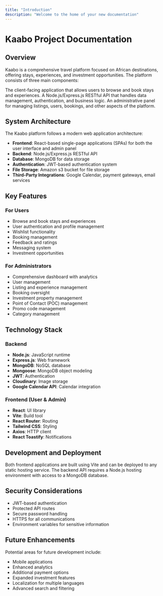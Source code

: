 ```yaml
---
title: "Introduction"
description: "Welcome to the home of your new documentation"
---
```


# Kaabo Project Documentation

## Overview

Kaabo is a comprehensive travel platform focused on African destinations, offering stays, experiences, and investment opportunities. The platform consists of three main components:

<CardGroup cols={2}>
  <Card title="Client Side" icon="computer-mouse" href="clientFrontend">
    The client-facing application that allows users to browse and book stays and experiences.
  </Card>
  <Card title="Server side" icon="server" href="serverSide">
    A Node.js/Express.js RESTful API that handles data management, authentication, and business logic.
  </Card>
  <Card title="Admin Panel" icon="user-crown" href="adminPanel">
    An administrative panel for managing listings, users, bookings, and other aspects of the platform.
  </Card>
</CardGroup>

## System Architecture

The Kaabo platform follows a modern web application architecture:

- **Frontend**: React-based single-page applications (SPAs) for both the user interface and admin panel
- **Backend**: Node.js/Express.js RESTful API
- **Database**: MongoDB for data storage
- **Authentication**: JWT-based authentication system
- **File Storage**: Amazon s3 bucket for file storage
- **Third-Party Integrations**: Google Calendar, payment gateways, email services

## Key Features

### For Users

- Browse and book stays and experiences
- User authentication and profile management
- Wishlist functionality
- Booking management
- Feedback and ratings
- Messaging system
- Investment opportunities

### For Administrators

- Comprehensive dashboard with analytics
- User management
- Listing and experience management
- Booking oversight
- Investment property management
- Point of Contact (POC) management
- Promo code management
- Category management

## Technology Stack

### Backend

- **Node.js**: JavaScript runtime
- **Express.js**: Web framework
- **MongoDB**: NoSQL database
- **Mongoose**: MongoDB object modeling
- **JWT**: Authentication
- **Cloudinary**: Image storage
- **Google Calendar API**: Calendar integration

### Frontend (User & Admin)

- **React**: UI library
- **Vite**: Build tool
- **React Router**: Routing
- **Tailwind CSS**: Styling
- **Axios**: HTTP client
- **React Toastify**: Notifications

## Development and Deployment

Both frontend applications are built using Vite and can be deployed to any static hosting service. The backend API requires a Node.js hosting environment with access to a MongoDB database.

## Security Considerations

- JWT-based authentication
- Protected API routes
- Secure password handling
- HTTPS for all communications
- Environment variables for sensitive information

## Future Enhancements

Potential areas for future development include:

- Mobile applications
- Enhanced analytics
- Additional payment options
- Expanded investment features
- Localization for multiple languages
- Advanced search and filtering